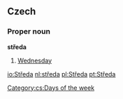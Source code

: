 == Czech ==
=== Proper noun ===
'''středa'''
# [[Wednesday]]

[[Category:cs:Days of the week]]

[[io:Středa]]
[[nl:středa]]
[[pl:Středa]]
[[pt:Středa]]